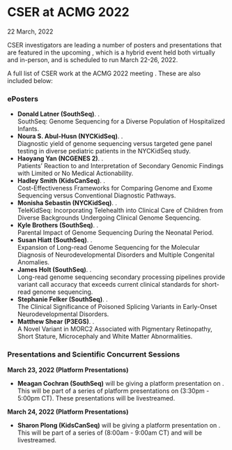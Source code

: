 
<BreadcrumbsNews />

# CSER at ACMG 2022

<Subheader>22 March, 2022</Subheader>

CSER investigators are leading a number of posters and presentations that are featured in the upcoming <Link label="American College of Medical Genetics 2022 Meeting" url="https://www.acmgmeeting.net/" />, which is a hybrid event held both virtually and in-person, and is scheduled to run March 22-26, 2022.

A full list of CSER work at the ACMG 2022 meeting <Link label="can be found online here in Google Doc format" url="https://docs.google.com/document/d/1mcWdiswoe7t655YASPiWLXphDZhBBuOFMafQ5rIycLM/edit" />. These are also included below:

### ePosters

- **Donald Latner (SouthSeq)**. <Link label="eP370" url="https://acmg.planion.com/Web.User/AbstractDet?ACCOUNT=ACMG&amp;ABSID=12361&amp;CONF=AM22&amp;ssoOverride=OFF&amp;CKEY=" />.\
SouthSeq: Genome Sequencing for a Diverse Population of Hospitalized Infants.
- **Noura S. Abul-Husn (NYCKidSeq)**. <Link label="eP067" url="https://acmg.planion.com/Web.User/AbstractDet?ACCOUNT=ACMG&amp;ABSID=12509&amp;CONF=AM22&amp;ssoOverride=OFF&amp;CKEY=" />.\
Diagnostic yield of genome sequencing versus targeted gene panel testing in diverse pediatric patients in the NYCKidSeq study.
- **Haoyang Yan (NCGENES 2)**. <Link label="eP442" url="https://acmg.planion.com/Web.User/AbstractDet?ACCOUNT=ACMG&amp;ABSID=12259&amp;CONF=AM22&amp;ssoOverride=OFF&amp;CKEY=" />.\
Patients’ Reaction to and Interpretation of Secondary Genomic Findings with Limited or No Medical Actionability.
- **Hadley Smith (KidsCanSeq)**. <Link label="eP516" url="https://acmg.planion.com/Web.User/AbstractDet?ACCOUNT=ACMG&amp;ABSID=12743&amp;CONF=AM22&amp;ssoOverride=OFF&amp;CKEY=" />.\
Cost-Effectiveness Frameworks for Comparing Genome and Exome Sequencing versus Conventional Diagnostic Pathways.
- **Monisha Sebastin (NYCKidSeq)**. <Link label="eP236" url="https://acmg.planion.com/Web.User/AbstractDet?ACCOUNT=ACMG&amp;ABSID=12739&amp;CONF=AM22&amp;ssoOverride=OFF&amp;CKEY=" />.\
TeleKidSeq: Incorporating Telehealth into Clinical Care of Children from Diverse Backgrounds Undergoing Clinical Genome Sequencing.
- **Kyle Brothers (SouthSeq)**. <Link label="eP425" url="https://acmg.planion.com/Web.User/AbstractDet?ACCOUNT=ACMG&amp;ABSID=12796&amp;CONF=AM22&amp;ssoOverride=OFF&amp;CKEY=" />.\
Parental Impact of Genome Sequencing During the Neonatal Period.
- **Susan Hiatt (SouthSeq)**. <Link label="eP141" url="https://acmg.planion.com/Web.User/AbstractDet?ACCOUNT=ACMG&amp;ABSID=12576&amp;CONF=AM22&amp;ssoOverride=OFF&amp;CKEY=" />.\
Expansion of Long-read Genome Sequencing for the Molecular Diagnosis of Neurodevelopmental Disorders and Multiple Congenital Anomalies.
- **James Holt (SouthSeq)**. <Link label="eP144" url="https://acmg.planion.com/Web.User/AbstractDet?ACCOUNT=ACMG&amp;ABSID=12446&amp;CONF=AM22&amp;ssoOverride=OFF&amp;CKEY=" />.\
Long-read genome sequencing secondary processing pipelines provide variant call accuracy that exceeds current clinical standards for short-read genome sequencing.
- **Stephanie Felker (SouthSeq)**. <Link label="eP122" url="https://acmg.planion.com/Web.User/AbstractDet?ACCOUNT=ACMG&amp;ABSID=12431&amp;CONF=AM22&amp;ssoOverride=OFF&amp;CKEY=" />.\
The Clinical Significance of Poisoned Splicing Variants in Early-Onset Neurodevelopmental Disorders.
- **Matthew Shear (P3EGS)**. <Link label="eP243" url="https://acmg.planion.com/Web.User/AbstractDet?ACCOUNT=ACMG&amp;ABSID=12548&amp;CONF=AM22&amp;ssoOverride=OFF&amp;CKEY=" />.\
A Novel Variant in MORC2 Associated with Pigmentary Retinopathy, Short Stature, Microcephaly and White Matter Abnormalities.

### Presentations and Scientific Concurrent Sessions

**March 23, 2022 (Platform Presentations)**

- **Meagan Cochran (SouthSeq)** will be giving a platform presentation on <Link label="Comparing Error Rates in Disclosure of Genome Sequencing Results Between Non-Genetics Providers and Genetic Counselors" url="https://acmg.planion.com/Web.User/AbstractDet?ACCOUNT=ACMG&amp;ABSID=12577&amp;CONF=AM22&amp;ssoOverride=OFF&amp;CKEY="/>. This will be part of a series of platform presentations on <Link label="Public Health, Health Services, and Implementation" url="https://www.acmgmeeting.net/program?&amp;searchTerm=op055&amp;searchgroup=7EFBF9F2-conference-program"/> <NBS>(3:30pm - 5:00pm CT)</NBS>. These presentations will be livestreamed.

**March 24, 2022 (Platform Presentations)**

- **Sharon Plong (KidsCanSeq)** will be giving a platform presentation on <Link label="Physician Recommendations after Germline Sequencing in Pediatric Cancer Patients: Texas KidsCanSeq Study" url="https://acmg.planion.com/Web.User/AbstractDet?ACCOUNT=ACMG&amp;ABSID=12367&amp;CONF=AM22&amp;ssoOverride=OFF&amp;CKEY="/>. This will be part of a series of <Link label="Featured Platform Presentations" url="https://www.acmgmeeting.net/program?&amp;searchTerm=op011&amp;searchgroup=7EFBF9F2-conference-program"/> <NBS>(8:00am - 9:00am CT)</NBS> and will be livestreamed.
